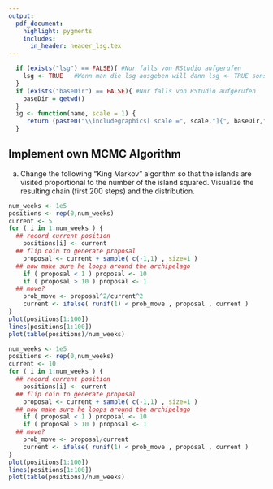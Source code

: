 ```yaml
---
output:
  pdf_document:
    highlight: pygments
    includes:
      in_header: header_lsg.tex
---
```

```r
  if (exists("lsg") == FALSE){ #Nur falls von RStudio aufgerufen
    lsg <- TRUE   #Wenn man die lsg ausgeben will dann lsg <- TRUE sonst 
  }
  if (exists("baseDir") == FALSE){ #Nur falls von RStudio aufgerufen
    baseDir = getwd()
  }
  ig <- function(name, scale = 1) {
     return (paste0("\\includegraphics[ scale =", scale,"]{", baseDir,"/", name, "}"))
  }
```


## Implement own MCMC Algorithm

a) Change the following "King Markov" algorithm so that the islands are visited proportional to the number of the island squared. Visualize the resulting chain (first 200 steps) and the distribution.

```r
num_weeks <- 1e5
positions <- rep(0,num_weeks)
current <- 5
for ( i in 1:num_weeks ) {
  ## record current position
    positions[i] <- current
  ## flip coin to generate proposal
    proposal <- current + sample( c(-1,1) , size=1 )
  ## now make sure he loops around the archipelago
    if ( proposal < 1 ) proposal <- 10
    if ( proposal > 10 ) proposal <- 1
  ## move?
    prob_move <- proposal^2/current^2
    current <- ifelse( runif(1) < prob_move , proposal , current )
}
plot(positions[1:100])
lines(positions[1:100])
plot(table(positions)/num_weeks)
```

```r
num_weeks <- 1e5
positions <- rep(0,num_weeks)
current <- 10
for ( i in 1:num_weeks ) {
  ## record current position
    positions[i] <- current
  ## flip coin to generate proposal
    proposal <- current + sample( c(-1,1) , size=1 )
  ## now make sure he loops around the archipelago
    if ( proposal < 1 ) proposal <- 10
    if ( proposal > 10 ) proposal <- 1
  ## move?
    prob_move <- proposal/current
    current <- ifelse( runif(1) < prob_move , proposal , current )
}
plot(positions[1:100])
lines(positions[1:100])
plot(table(positions)/num_weeks)
```

